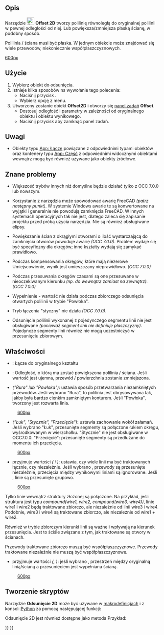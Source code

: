 <languages/>

{{Docnav/pl
|[[Part_Offset/pl|Odsunięcie 3D]]
|[[Part_Thickness/pl|Grubość]]
|[[Part_Workbench/pl|środowisko pracy Część]]
|IconL=Part_Offset.svg
|IconR=Part_Thickness.svg
|IconC=Workbench_Part.svg
}}

{{GuiCommand/pl
|Name=Part Offset2D
|Name/pl=Część: Odsunięcie 2D
|MenuLocation=Część → Odsunięcie 2D
|Workbenches=[[Part_Workbench/pl|Część]]
|Version=0.17
|SeeAlso=[[Part_Offset/pl|Odsunięcie 3D]], [[Part_Thickness/pl|Grubość]], [[Draft_Offset/pl|Odsunięcie]]
}}

<span id="Description"></span>
==Opis==

Narzędzie [[Image:Part_Offset2D.svg|24px]] '''Offset 2D''' tworzy polilinię równoległą do oryginalnej polilinii w pewnej odległości od niej. Lub powiększa/zmniejsza płaską ścianę, w podobny sposób.

Polilinia / ściana musi być płaska. W jednym obiekcie może znajdować się wiele przewodów, niekoniecznie współpłaszczyznowych. 

[[image:Part Offset2D Demo.png|600px]]

<span id="Usage"></span>
==Użycie==

# Wybierz obiekt do odsunięcia.
# Istnieje kilka sposobów na wywołanie tego polecenia:
#* Naciśnij przycisk {{Button|[[Image:Part_Offset2D.svg|16px]] [[Part_Offset2D/pl|Odsunięcie 2D...]]}}.
#* Wybierz opcję {{MenuCommand|Część → [[Image:Part_Offset2D.svg|16px]] Odsunięcie 2D...}} z menu.
# Utworzony zostanie obiekt '''Offset2D''' i otworzy się [[Task_panel/pl|panel zadań]] '''Offset'''.
#* Dostosuj odległość i parametry w zależności od oryginalnego obiektu i obiektu wynikowego.
#* Naciśnij przycisk {{Button|OK}} aby zamknąć panel zadań.

<span id="Notes"></span>
==Uwagi==

* Obiekty typu [[App_Link/pl|App: Łącze]] powiązane z odpowiednimi typami obiektów oraz kontenery typu [[App_Part/pl|App: Część]] z odpowiednimi widocznymi obiektami wewnątrz mogą być również używane jako obiekty źródłowe. {{Version/pl|0.20}}

<span id="Known_issues"></span>
==Znane problemy==

* Większość trybów innych niż domyślne będzie działać tylko z OCC 7.0.0 lub nowszym.

* Korzystanie z narzędzia może spowodować awarię FreeCAD ''(patrz następny punkt)''. W systemie Windows awarie te są konwertowane na wyjątki i generalnie nie powodują zamknięcia FreeCAD. W innych systemach operacyjnych tak nie jest, dlatego zaleca się zapisanie projektu przed próbą użycia narzędzia. Nie są również obsługiwane elipsy. 

* Powiększanie ścian z okrągłymi otworami o ilość wystarczającą do zamknięcia otworów powoduje awarię ''(OCC 7.0.0)''. Problem wydaje się być specyficzny dla okręgów; inne kształty wydają się zamykać prawidłowo. 

* Podczas kompensowania okręgów, które mają niezerowe Umiejscowienie, wynik jest umieszczany nieprawidłowo. ''(OCC 7.0.0)''

* Podczas przesuwania okręgów czasami są one przesuwane w nieoczekiwanym kierunku ''(np. do wewnątrz zamiast na zewnątrz). (OCC 7.0.0)''

* Wypełnienie - wartość {{true/pl}} nie działa podczas zbiorczego odsunięcia otwartych polilinii w trybie "Powłoka".

* Tryb łączenia "styczny" nie działa ''(OCC 7.0.0)''.

* Odsunięcie polilinii wykonanej z pojedynczego segmentu linii nie jest obsługiwane ''(ponieważ segment linii nie definiuje płaszczyzny)''. Pojedyncze segmenty linii również nie mogą uczestniczyć w przesunięciu zbiorowym.

<span id="Properties"></span>
==Właściwości==

* {{PropertyData|Źródło}}: Łącze do oryginalnego kształtu

* {{PropertyData|Wartość}}: Odległość, o którą ma zostać powiększona polilinia / ściana. Jeśli wartość jest ujemna, przewód / powierzchnia zostanie zmniejszona.

* {{PropertyData|Tryb}} ''("Rura" lub "Powłoka")'': ustawia sposób przetwarzania niezamkniętych przewodów. Jeśli wybrano "Rura", to polilinia jest obrysowywana tak, jakby była bardzo cienkim zamkniętym konturem. Jeśli "Powłoka", tworzony jest rozwarta linia.

:[[image:Part Offset2D Mode.png|600px]]

* {{PropertyData|Połącz}} ''("Łuk", "Stycznie", "Przecięcie")'': ustawia zachowanie wokół załamań. Jeśli wybrano "Łuk", przesunięte segmenty są połączone łukiem okręgu, wyśrodkowanym w wierzchołku. "Stycznie" nie jest obsługiwane w OCC7.0.0. "Przecięcie": przesunięte segmenty są przedłużane do momentu ich przecięcia.

:[[image:Part Offset2D Join.png|600px]]

* {{PropertyData|Przecięcie}} przyjmuje wartości ''({{false/pl}} i {{true/pl}})'': ustawia, czy wiele linii ma być traktowanych łącznie, czy niezależnie. Jeśli wybrano {{false/pl}}, przewody są przesunięte niezależnie, przecięcia między wynikowymi liniami są ignorowane. Jeśli {{true/pl}}, linie są przesunięte grupowo. 

:[[image:Part Offset2D Intersection.png|600px]]

Tylko linie wewnątrz struktury złożonej są połączone. Na przykład, jeśli struktura jest typu ''compound(wire1, wire2, compound(wire3, wire4))'', linie wire1 i wire2 będą traktowane zbiorczo, ale niezależnie od linii wire3 i wire4. Podobnie, wire3 i wire4 są traktowane zbiorczo, ale niezależnie od wire1 + wire2. 

Również w trybie zbiorczym kierunki linii są ważne i wpływają na kierunek przesunięcia. Jest to ściśle związane z tym, jak traktowane są otwory w ścianach.

Przewody traktowane zbiorczo muszą być współpłaszczyznowe. Przewody traktowane niezależnie nie muszą być współpłaszczyznowe.

* {{PropertyData|Wypełnienie}} przyjmuje wartości ''({{false/pl}}, {{true/pl}})'': jeśli wybrano {{true/pl}}, przestrzeń między oryginalną linią/ścianą a przesunięciem jest wypełniana ścianą.

:[[image:Part Offset2D Fill.png|600px]]

<span id="Scripting"></span>
==Tworzenie skryptów==

Narzędzie '''Odsunięcie 2D''' może być używane w [[macros/pl|makrodefinicjach]] i z konsoli [[Python/pl|Python]] za pomocą następującej funkcji:
{{code|code=
f = App.ActiveDocument.addObject("Part::Offset2D", "Offset2D")
f.Source =  #some object
f.Value = 10.0
}}

Odsunięcie 2D jest również dostępne jako metoda {{Incode|Part.Shape.}} Przykład:
{{code|code=
import Part
circle = Part.Circle().toShape()
enlarged_circle = circle.makeOffset2D(10.0)
Part.show(circle)
Part.show(enlarged_circle)
# makeOffset2D(offset, join = 0, fill = False, openResult = false, intersection = false)
# 
# * offset: distance to expand the shape by. 
# 
# * join: method of offsetting non-tangent joints. 0 = arcs, 1 = tangent, 2 =
# intersection
# 
# * fill: if true, the output is a face filling the space covered by offset. If
# false, the output is a wire/face.
# 
# * openResult: True for "Skin" mode; False for Pipe mode. 
# 
# * intersection: collective offset
# 
# Returns: result of offsetting (wire or face or compound of those). Compounding
# structure follows that of source shape.
}}


{{Docnav/pl
|[[Part_Offset/pl|Odsunięcie 3D]]
|[[Part_Thickness/pl|Grubość]]
|[[Part_Workbench/pl|środowisko pracy Część]]
|IconL=Part_Offset.svg
|IconR=Part_Thickness.svg
|IconC=Workbench_Part.svg
}}

{{Part Tools navi{{#translation:}}}}
{{Userdocnavi{{#translation:}}}}
{{clear}}